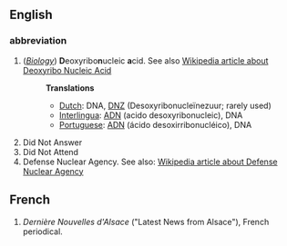 ==English==
===abbreviation===
#(''[[w:Biology|Biology]]'') '''D'''eoxyribo'''n'''ucleic '''a'''cid. See also [[w:DNA|Wikipedia article about Deoxyribo Nucleic Acid]]
#:'''Translations'''
#:*[[Dutch]]: DNA, [[DNZ]] (Desoxyribonucleïnezuur; rarely used)
#:*[[Interlingua]]: [[ADN]] (acido desoxyribonucleic), DNA
#:*[[Portuguese]]: [[ADN]] (ácido desoxirribonucléico), DNA
# Did Not Answer
# Did Not Attend
# Defense Nuclear Agency. See also: [[w:Defense Nuclear Agency|Wikipedia article about Defense Nuclear Agency]]

==French==
#''Dernière Nouvelles d'Alsace'' ("Latest News from Alsace"), French periodical.